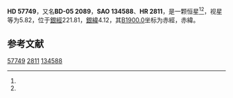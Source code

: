 {{Starbox begin
| name = HD 57749
}}
{{Starbox observe
| epoch = [[J2000.0|J2000.0]]
| constell = {{星座名待查}}<ref name=SIMBAD>{{cite web
 | url=http://simbad.u-strasbg.fr/simbad/sim-id?Ident=HR+2811
 | title =Pulsating variable Star
 | publisher=Centre de Données astronomiques de Strasbourg
 | work=SIMBAD
 | accessdate=2012-07-13}}</ref><ref name=DATA>{{cite web
 | url=http://vizier.u-strasbg.fr/viz-bin/VizieR-5?-out.add=.&-source=5050&-corr=PK=HR&-out.max=9999&HR=2811
 | title=VizieR Detailed Page
 | accessdate=2012-07-13
 | archive-date=2016-03-04
 | archive-url=https://web.archive.org/web/20160304232404/http://vizier.u-strasbg.fr/viz-bin/VizieR-5?-out.add=.&-source=5050&-corr=PK=HR&-out.max=9999&HR=2811
 | dead-url=no
 }}</ref>
| 星官 = 
| ra = {{RA|7|22|25.4}}<ref name=SIMBAD /><ref name=DATA />
| dec = {{DEC|-5|58|58}}<ref name=SIMBAD /><ref name=DATA />
| appmag_v = 5.82<ref name=SIMBAD /><ref name=DATA />
}}
{{Starbox character
| class = F3IV<ref name=SIMBAD /><ref name=DATA />
| b-v = 0.35<ref name=SIMBAD /><ref name=DATA />
| u-b = 0.19<ref name=SIMBAD /><ref name=DATA />
| r-i = <ref name=SIMBAD /><ref name=DATA />
| variable = 
}}
{{Starbox astrometry
| radial_v = 0.19
| prop_mo_ra = 11
| parallax = 
| p_error = 
}}
{{Starbox catalog
| names =BD-05 2089，[[SAO星表|SAO]] 134588，[[HD星表|HD]] 57749，[[HR星表|HR]] 2811}}
{{Starbox reference |Simbad=HR+2811}}
{{Starbox end}}

'''HD 57749'''，又名'''BD-05 2089'''，'''SAO 134588'''、'''HR 2811'''，是一颗恒星<ref name=SIMBAD /><ref name=DATA />，视星等为5.82，位于[[銀道座標系|銀經]]221.81，[[銀道座標系|銀緯]]4.12，其[[B1900.0|B1900.0]]坐标为赤經{{RA|7|17|31.1}}，赤緯{{DEC|-5|4.12|32}}。

== 参考文献 ==
{{reflist}}

{{star-stub}}

[[Category:HD和HDE天體|57749]]
[[Category:HR天體|2811]]
[[Category:SAO天體|134588]]
